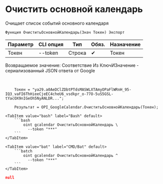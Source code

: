﻿---
sidebar_position: 4
---


# Очистить основной календарь
 Очищает список событий основного календаря



`Функция ОчиститьОсновнойКалендарь(Знач Токен) Экспорт`

  | Параметр | CLI опция | Тип | Обяз. | Назначение |
  |-|-|-|-|-|
  | Токен | --token | Строка | &#x2714; | Токен |

  
  Возвращаемое значение:   Соответствие Из КлючИЗначение - сериализованный JSON ответа от Google

<br/>




```bsl title="Пример использования для 1С:Предприятие/OneScript"
    Токен = "ya29.a0AeDClZDbtPTdsMASWLXTAmyOPaFlWRnH_95-IQ3_vaFI6ThHieeCjeEC4cheU6_vsdkpr_o-77O-5uS5GSL-tYacOX9nIGeOh5NyANLDR...";

    Результат = OPI_GoogleCalendar.ОчиститьОсновнойКалендарь(Токен);
```
    

 <Tabs>
  
    <TabItem value="bash" label="Bash" default>
        ```bash
            oint gcalendar ОчиститьОсновнойКалендарь \
              --token "***"
        ```
    </TabItem>
  
    <TabItem value="bat" label="CMD/Bat" default>
        ```batch
            oint gcalendar ОчиститьОсновнойКалендарь ^
              --token "***"
        ```
    </TabItem>
</Tabs>


```json title="Результат"
null
```
